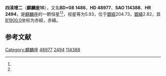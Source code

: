 {{Starbox begin
| name = 麒麟座16
}}
{{Starbox observe
| epoch = [[J2000.0|J2000.0]]
| constell = [[麒麟座|麒麟座]]<ref name=SIMBAD>{{cite web
 | url=http://simbad.u-strasbg.fr/simbad/sim-id?Ident=HR+2494
 | title=Pulsating variable Star
 | publisher=Centre de Données astronomiques de Strasbourg
 | work=SIMBAD
 | accessdate=2012-07-13
 | archive-date=2016-03-17
 | archive-url=https://web.archive.org/web/20160317213106/http://simbad.u-strasbg.fr/simbad/sim-id?Ident=HR+2494
 | dead-url=no
 }}</ref><ref name=DATA>{{cite web
 | url=http://vizier.u-strasbg.fr/viz-bin/VizieR-5?-out.add=.&-source=5050&-corr=PK=HR&-out.max=9999&HR=2494
 | title=VizieR Detailed Page
 | accessdate=2012-07-13
 | archive-date=2016-03-05
 | archive-url=https://web.archive.org/web/20160305022632/http://vizier.u-strasbg.fr/viz-bin/VizieR-5?-out.add=.&-source=5050&-corr=PK=HR&-out.max=9999&HR=2494
 | dead-url=no
 }}</ref>
| 星官 = 
| ra = {{RA|6|46|32.4}}<ref name=SIMBAD /><ref name=DATA />
| dec = {{DEC|+8|35|14}}<ref name=SIMBAD /><ref name=DATA />
| appmag_v = 5.93<ref name=SIMBAD /><ref name=DATA />
}}
{{Starbox character
| class = B2.5V<ref name=SIMBAD /><ref name=DATA />
| b-v = -0.17<ref name=SIMBAD /><ref name=DATA />
| u-b = -0.69<ref name=SIMBAD /><ref name=DATA />
| r-i = <ref name=SIMBAD /><ref name=DATA />
| variable = 
}}
{{Starbox astrometry
| radial_v = -0.69
| prop_mo_ra = 10
| parallax = 
| p_error = 
}}
{{Starbox catalog
| names =BD+08 1486，[[SAO星表|SAO]] 114388，[[HD星表|HD]] 48977，[[HR星表|HR]] 2494}}
{{Starbox reference |Simbad=HR+2494}}
{{Starbox end}}

'''四渎增二'''（'''麒麟座16'''），又名'''BD+08 1486'''，'''HD 48977'''、'''SAO 114388'''、'''HR 2494'''，是[[麒麟座|麒麟座]]的一颗恒星<ref name=SIMBAD /><ref name=DATA />，视星等为5.93，位于[[銀道座標系|銀經]]204.73，[[銀道座標系|銀緯]]2.82，其[[B1900.0|B1900.0]]坐标为赤經{{RA|6|41|5.1}}，赤緯{{DEC|+8|2.82|35}}。

== 参考文献 ==
{{reflist}}

{{star-stub}}

{{麒麟座恒星}}
{{星官|四渎|4|8}}
[[Category:麒麟座|Category:麒麟座]]
[[Category:HD和HDE天體|48977]]
[[Category:HR天體|2494]]
[[Category:SAO天體|114388]]